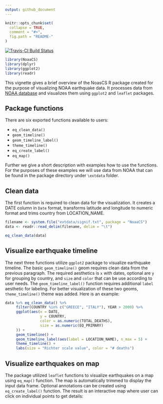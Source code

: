 ```yaml
---
output: github_document
---
```


<!-- README.md is generated from README.Rmd. Please edit that file -->

```r
knitr::opts_chunk$set(
  collapse = TRUE,
  comment = "#>",
  fig.path = "README-"
)
```

[![Travis-CI Build Status](https://travis-ci.org/clems/NoaaCS.svg?branch=master)](https://travis-ci.org/clems/NoaaCS)

```r
library(NoaaCS)
library(dplyr)
library(ggplot2)
library(readr)
```

This vignette gives a brief overview of the NoasCS R package created for the purpose of visualizing NOAA earthquake data. It processes data from [NOAA database](https://www.ngdc.noaa.gov/nndc/struts/form?t=101650&s=1&d=1) and visualizes them using `ggplot2` and `leaflet` packages. 

## Package functions

There are six exported functions available to users:

- `eq_clean_data()`
- `geom_timeline()`
- `geom_timeline_label()`
- `theme_timeline()`
- `eq_create_label()`
- `eq_map()`

Further we give a short description with examples how to use the functions. For the purposes of these examples we will use data from NOAA that can be found in the package directory under `\extdata` folder.

## Clean data

The first function is required to clean data for the visualization. It creates a DATE column in `Date` format, transforms latitude and longitude to numeric format and trims country from LOCATION_NAME.

```r
filename <- system.file("extdata/signif.txt", package = "NoaaCS")
data <- readr::read_delim(filename, delim = "\t")

eq_clean_data(data)
```

## Visualize earthquake timeline

The next three functions utilize `ggplot2` package to visualize earthquake timeline. The basic `geom_timeline()` geom requires clean data from the previous paragraph. The required aesthetics is `x` with dates, optional are `y` for grouping by country, and `size` and `color` that can be use according to user needs. The `geom_timeline_label()` function requires additional `label` aesthetic for labeling. For better visualization of these two geoms, `theme_timeline()` theme was added. Here is an example:

```r
data %>% eq_clean_data() %>%
     filter(COUNTRY %in% c("GREECE", "ITALY"), YEAR > 2000) %>%
     ggplot(aes(x = DATE,
                y = COUNTRY,
                color = as.numeric(TOTAL_DEATHS),
                size = as.numeric(EQ_PRIMARY)
     )) +
     geom_timeline() +
     geom_timeline_label(aes(label = LOCATION_NAME), n_max = 5) +
     theme_timeline() +
     labs(size = "Richter scale value", color = "# deaths")
```

## Visualize earthquakes on map

The package utilized `leaflet` functions to visualize earthquakes on a map using `eq_map()` function. The map is automatically trimmed to display the input data frame. Optional annotations can be created using `eq_create_label()` function. The result is an interactive map where user can click on individual points to get details:

